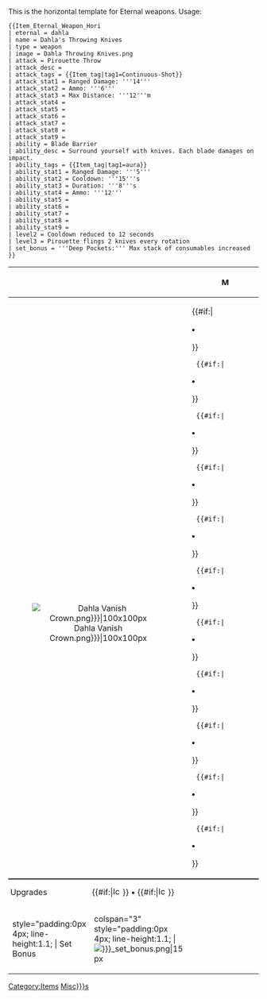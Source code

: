 <noinclude>
This is the horizontal template for Eternal weapons.
{{Item_Eternal_Weapon_Hori
| eternal = dahla
| name = Dahla's Throwing Knives
| type = weapon
| image = Dahla Throwing Knives.png
| attack = Pirouette Throw
| attack_desc =
| attack_tags = {{Item_tag|tag1=Continuous-Shot}}
| attack_stat1 = Ranged Damage: '''14'''
| attack_stat2 = Ammo: '''6'''
| attack_stat3 = Max Distance: '''12'''m
| attack_stat4 = 
| attack_stat5 = 
| attack_stat6 = 
| attack_stat7 = 
| attack_stat8 =
| attack_stat9 =
| ability = Blade Barrier
| ability_desc = Surround yourself with knives. Each blade damages on impact.
| ability_tags = {{Item_tag|tag1=aura}}
| ability_stat1 = Ranged Damage: '''5'''
| ability_stat2 = Cooldown: '''15'''s
| ability_stat3 = Duration: '''8'''s
| ability_stat4 = Ammo: '''12'''
| ability_stat5 = 
| ability_stat6 = 
| ability_stat7 = 
| ability_stat8 =
| ability_stat9 =
| level2 = Cooldown reduced to 12 seconds
| level3 = Pirouette flings 2 knives every rotation
| set_bonus = '''Deep Pockets:''' Max stack of consumables increased
}}
Usage:
<pre>
{{Item_Eternal_Weapon_Hori
| eternal = dahla
| name = Dahla's Throwing Knives
| type = weapon
| image = Dahla Throwing Knives.png
| attack = Pirouette Throw
| attack_desc =
| attack_tags = {{Item_tag|tag1=Continuous-Shot}}
| attack_stat1 = Ranged Damage: '''14'''
| attack_stat2 = Ammo: '''6'''
| attack_stat3 = Max Distance: '''12'''m
| attack_stat4 = 
| attack_stat5 = 
| attack_stat6 = 
| attack_stat7 = 
| attack_stat8 =
| attack_stat9 =
| ability = Blade Barrier
| ability_desc = Surround yourself with knives. Each blade damages on impact.
| ability_tags = {{Item_tag|tag1=aura}}
| ability_stat1 = Ranged Damage: '''5'''
| ability_stat2 = Cooldown: '''15'''s
| ability_stat3 = Duration: '''8'''s
| ability_stat4 = Ammo: '''12'''
| ability_stat5 = 
| ability_stat6 = 
| ability_stat7 = 
| ability_stat8 =
| ability_stat9 =
| level2 = Cooldown reduced to 12 seconds
| level3 = Pirouette flings 2 knives every rotation
| set_bonus = '''Deep Pockets:''' Max stack of consumables increased
}}
</pre>
</noinclude>

<includeonly>
{| class="wikitable" style="width:100%; text-align:left; background:#1c1c1c;"
|-
! colspan="2" style="text-align:center; font-size:130%; width:20%;" | {{{name|Unnamed Item}}}
! style="text-align:center; width:40%;" | '''{{{attack}}}'''   [[File:MOUSE_Left.png|15px]]
! style="text-align:center; width:40%;" | '''{{{ability}}}'''   [[File:MOUSE_Right.png|15px]]
|-
| colspan="2" style="text-align:center; font-style:italic; color:#aaa; font-size:90%; padding:1px 4px; line-height:1.1;" | {{{type|Misc}}}
| rowspan="2" valign="top" |
<ul style="list-style:none; padding-left:0; margin:0;">
  {{#if:{{{attack_tags|}}}|<li>{{{attack_tags}}}</li>}}
  {{#if:{{{attack_stat1|}}}|<li><span style="color:#b59725;">{{{attack_stat1}}}</span></li>}}
  {{#if:{{{attack_stat2|}}}|<li><span style="color:#b59725;">{{{attack_stat2}}}</span></li>}}
  {{#if:{{{attack_stat3|}}}|<li><span style="color:#b59725;">{{{attack_stat3}}}</span></li>}}
  {{#if:{{{attack_stat4|}}}|<li><span style="color:#b59725;">{{{attack_stat4}}}</span></li>}}
  {{#if:{{{attack_stat5|}}}|<li><span style="color:#b59725;">{{{attack_stat5}}}</span></li>}}
  {{#if:{{{attack_stat6|}}}|<li><span style="color:#b59725;">{{{attack_stat6}}}</span></li>}}
  {{#if:{{{attack_stat7|}}}|<li><span style="color:#b59725;">{{{attack_stat7}}}</span></li>}}
  {{#if:{{{attack_stat8|}}}|<li><span style="color:#b59725;">{{{attack_stat8}}}</span></li>}}
  {{#if:{{{attack_stat9|}}}|<li><span style="color:#b59725;">{{{attack_stat9}}}</span></li>}}
  {{#if:{{{attack_desc|}}}|<li><i>{{{attack_desc}}}</i></li>}}
</ul>
| rowspan="2" valign="top" |
<ul style="list-style:none; padding-left:0; margin:0;">
  {{#if:{{{ability_tags|}}}|<li>{{{ability_tags}}}</li>}}
  {{#if:{{{ability_stat1|}}}|<li><span style="color:#b59725;">{{{ability_stat1}}}</span></li>}}
  {{#if:{{{ability_stat2|}}}|<li><span style="color:#b59725;">{{{ability_stat2}}}</span></li>}}
  {{#if:{{{ability_stat3|}}}|<li><span style="color:#b59725;">{{{ability_stat3}}}</span></li>}}
  {{#if:{{{ability_stat4|}}}|<li><span style="color:#b59725;">{{{ability_stat4}}}</span></li>}}
  {{#if:{{{ability_stat5|}}}|<li><span style="color:#b59725;">{{{ability_stat5}}}</span></li>}}
  {{#if:{{{ability_stat6|}}}|<li><span style="color:#b59725;">{{{ability_stat6}}}</span></li>}}
  {{#if:{{{ability_stat7|}}}|<li><span style="color:#b59725;">{{{ability_stat7}}}</span></li>}}
  {{#if:{{{ability_stat8|}}}|<li><span style="color:#b59725;">{{{ability_stat8}}}</span></li>}}
  {{#if:{{{ability_stat9|}}}|<li><span style="color:#b59725;">{{{ability_stat9}}}</span></li>}}
  {{#if:{{{ability_desc|}}}|<li><i>{{{ability_desc}}}</i></li>}}
</ul>
|-
| colspan="2" style="text-align:center;"| [[File:{{{image|Dahla Vanish Crown.png}}}|100x100px]]
|-
! style="border-top: 3px solid #555; padding:0px 4px; line-height:1.1;" | Upgrades
| colspan="3" style="border-top: 3px solid #555; padding:0px 4px; line-height:1.1;" |
{{#if:{{{level2|}}}|[[File:Icon_Levels_2.png|15px]] {{{level2}}}}} • {{#if:{{{level3|}}}|[[File:Icon_Levels_3.png|15px]] {{{level3}}}}}
|-
! style="padding:0px 4px; line-height:1.1; | Set Bonus
| colspan="3" style="padding:0px 4px; line-height:1.1; |
[[File:{{{eternal|}}}_set_bonus.png|15px]] {{{set_bonus|missing_set_bonus}}}
|}
[[Category:Items]]
[[Category:{{{type|Misc}}}s]]
</includeonly>
